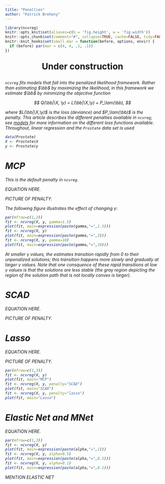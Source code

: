 ```yaml
---
title: "Penalties"
author: "Patrick Breheny"
---
```


```r
library(ncvreg)
knitr::opts_knit$set(aliases=c(h = 'fig.height', w = 'fig.width'))
knitr::opts_chunk$set(comment="#", collapse=TRUE, cache=FALSE, tidy=FALSE)
knitr::knit_hooks$set(small.mar = function(before, options, envir) {
  if (before) par(mar = c(4, 4, .1, .1))
})
```

<div style='text-align: center; font-size: 200%; font-weight: 700; margin: 20pt;'><i class="fa fa-wrench"></i> Under construction <i class="fa fa-wrench"></div>

`ncvreg` fits models that fall into the penalized likelihood framework.  Rather than estimating $\bb$ by maximizing the likelihood, in this framework we estimate $\bb$ by minimizing the objective function

$$
Q(\bb|\X, \y) = L(\bb|\X,\y) + P_\lam(\bb),
$$

where $L(\bb|\X,\y)$ is the loss (deviance) and $P_\lam(\bb)$ is the penalty.  This article describes the different penalties available in `ncvreg`; see [models](models.html) for more information on the different loss functions available.  Throughout, linear regression and the `Prostate` data set is used

```r
data(Prostate)
X <- Prostate$X
y <- Prostate$y
```

# MCP

This is the default penalty in `ncvreg`.

EQUATION HERE.

PICTURE OF PENALTY.

The following figure illustrates the effect of changing $\gamma$:

```r
par(mfrow=c(1,3))
fit <- ncvreg(X, y, gamma=1.5)
plot(fit, main=expression(paste(gamma,"=",1.5)))
fit <- ncvreg(X, y)
plot(fit, main=expression(paste(gamma,"=",3)))
fit <- ncvreg(X, y, gamma=10)
plot(fit, main=expression(paste(gamma,"=",10)))
```

At smaller $\gamma$ values, the estimates transition rapidly from 0 to their unpenalized solutions; this transition happens more slowly and gradually at larger $\gamma$ values.  Note that one consquence of these rapid transitions at low $\gamma$ values is that the solutions are less stable (the gray region depicting the region of the solution path that is not locally convex is larger).

# SCAD

EQUATION HERE.

PICTURE OF PENALTY.

# Lasso

EQUATION HERE.

PICTURE OF PENALTY.

```r
par(mfrow=c(1,3))
fit <- ncvreg(X, y)
plot(fit, main="MCP")
fit <- ncvreg(X, y, penalty="SCAD")
plot(fit, main="SCAD")
fit <- ncvreg(X, y, penalty="lasso")
plot(fit, main="Lasso")
```

# Elastic Net and MNet

EQUATION HERE.

```r
par(mfrow=c(1,3))
fit <- ncvreg(X, y)
plot(fit, main=expression(paste(alpha,"=",1)))
fit <- ncvreg(X, y, alpha=0.5)
plot(fit, main=expression(paste(alpha,"=",0.5)))
fit <- ncvreg(X, y, alpha=0.1)
plot(fit, main=expression(paste(alpha,"=",0.1)))
```

MENTION ELASTIC NET

